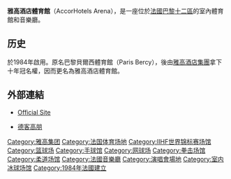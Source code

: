 {{unreferenced|time=2013-11-26T06:36:36+00:00}}
{{noteTA
| 1 = zh-cn:全球总决赛; zh-tw:世界大賽 
}}
{{Infobox stadium
| stadium_name      = 雅高體育館 <BR> 貝爾西體育館 (非商業性)
| nickname          = 貝爾西
| former names           = 巴黎貝爾西體育宮 <small>(1984–2014)</small><br>貝爾西體育館 {{small|(2014-15)}}<br>雅高酒店體育館 {{small|(2015-2020)}}
| image                  = AccorHotels Arena @ Bercy @ Paris (27157316713).jpg
| image_size             = 
| caption                = 場館外觀
| location          = {{FRA}}[[巴黎|巴黎]][[巴黎十二區|十二區]]
| coordinates            = {{coord|48|50|19.15|N|2|22|42.60|E|region:FR-IDF|display=inline,title}}
| broke_ground           = {{Start date|df=yes|1981|02}}
| built                  = 
| opened                 = {{Start date|df=yes|1984|02|03}}
| renovated              = 2014–15
| closed            = 
| demolished        = 
| owner             = 
| operator          = 
| construction_cost = 
| architect         = Andrault-Parat, Prouvé, Guvan
| former_names      = 
| tenants           = [[法國巴黎銀行大師賽|法國巴黎銀行大師賽]]（[[ATP世界巡迴賽1000大師賽|ATP 1000]]，1984年–至今）<br>[[Grand_Slam_Paris|Grand Slam Paris]]（[[柔道|柔道]]，2000年–至今）<br>[[2007年世界女子手球錦標賽|世界女子手球錦標賽]]（2007年12月）
| capacity               = [[演唱會|演唱會]]: 20,300<br>[[拳擊|拳擊]]: 16,394<br>[[網球|網球]]: 15,609<br>[[手球|手球]]: 15,609<br>[[籃球|籃球]]: 15,609<br>[[冰球|冰球]]: 15,000<br>[[田徑|田徑]]: 10,910
| website                = {{URL|http://www.accorarena.com|accorarena.com}}
| publictransit          ={{rint|paris|metro}}{{rint|paris|metro|6}}{{rint|paris|metro|14}} [[貝爾西站|貝爾西站]]
}}

'''雅高酒店體育館'''（AccorHotels Arena），是一座位於[[法國|法國]][[巴黎|巴黎]][[巴黎十二區|十二區]]的室內體育館和音樂廳。

==历史==
於1984年啟用。原名巴黎貝爾西體育館（Paris Bercy），後由[[雅高酒店集團|雅高酒店集團]]拿下十年冠名權，因而更名為雅高酒店體育館。

==外部連結==
{{Commons category|Palais omnisports de Paris-Bercy}}
*{{fr icon}} [http://www.accorhotelsarena.com/ Official Site] {{Wayback|url=http://www.accorhotelsarena.com/ |date=20151212100016 }}
*{{cn icon}} [http://groupal.fr/ 德客高朋] {{Wayback|url=http://groupal.fr/ |date=20210304025935 }}

{{navboxes
|title=场馆
|list1=
{{s-start}}
{{succession box |
  title=[[世界室內田徑錦標賽|世界室內田徑錦標賽]]<br> 比賽場館|
  before=首屆 |
  after=[[RCA.巨蛋體育場|RCA.巨蛋體育場]] <br/> [[印第安納波利斯|印第安納波利斯]]|
  years=[[1985年世界室內田徑錦標賽|1985]]
}}
{{succession box
  | title=[[世界花式滑冰錦標賽|世界花式滑冰錦標賽]]<br>比賽場館
  | before=[[布達佩斯|布達佩斯]][[Budapest_Sportcsarnok|Budapest Sportcsarnok]]
  | after=[[Halifax_Metro_Centre|Halifax Metro Centre]], [[Metropolitan_Halifax|Halifax]]
  | years=[[1989年世界花式滑冰錦標賽|1989]]
}}
{{succession box |
  title=[[歐洲籃球聯賽|歐洲籃球聯賽]]<br>決賽<br> 比賽場館|
  before=[[Principe_Felipe_Arena|Principe Felipe Arena]] <br>[[薩拉戈薩|薩拉戈薩]] |
  after=[[Abdi_Ipekçi_Arena|Abdi Ipekçi Arena]] <br>[[伊斯坦堡|伊斯坦堡]]|
  years=[[1990–91年歐洲籃球冠軍盃|1991]]
}}
{{succession box
  | title=[[歐洲室內田徑錦標賽|歐洲室內田徑錦標賽]]<br>比賽場館
  | before=[[Palasport_(Genoa)|Palasport di Genoa]]<br>[[熱那亞|熱那亞]]
  | after=[[愛立信球形體育館|愛立信球形體育館]]<br>[[斯德哥爾摩|斯德哥爾摩]]
  | years=[[1994年歐洲室內田徑錦標賽|1994]]
}}
{{succession box |
  title=歐洲籃球聯賽<br>決賽<br> 比賽場館|
  before=[[Principe_Felipe_Arena|Principe Felipe Arena]] <br>[[薩拉戈薩|薩拉戈薩]] |
  after=[[PalaLottomatica|PalaEur]] <br>[[羅馬|羅馬]]|
  years=[[1995-96年歐洲籃球聯賽|1996]]
}}
{{succession box |
  title=世界室內田徑錦標賽<br> 比賽場館|
  before=[[聖喬治宮體育館|聖喬治宮體育館]] <br>[[巴塞隆納|巴塞隆納]] |
  after=[[Green_Dome_Maebashi|Green Dome Maebashi]] <br/> [[前橋市|前橋市]]|
  years=[[1997年世界室內田徑錦標賽|1997]]
}}
{{succession box |
  title=[[歐洲籃球錦標賽|歐洲籃球錦標賽]]<br> 決賽場館|
  before=[[聖喬治宮體育館|聖喬治宮體育館]] <br>[[巴塞隆納|巴塞隆納]] |
  after=Abdi Ipekçi Arena <br>薩拉戈薩|
  years=[[1999年歐洲籃球錦標賽|1999]]
}}
{{succession box |
  title=[[世界男子手球錦標賽|世界男子手球錦標賽]]<br> 決賽場館|
  before=[[Cairo_Stadium_Hall_1|Cairo Stadium Hall 1]] <br/> [[開羅|開羅]]|
  after=[[大西洋館|大西洋館]] <br/> [[里斯本|里斯本]]|
  years='''[[2001年世界男子手球錦標賽|2001]]'''
}}
{{succession box |
  title=[[歐洲籃球聯賽|FIBA超級聯賽]]<br>決賽場館|
  before=[[PAOK_Sports_Arena|PAOK Sports Arena]] <br>[[塞薩洛尼基|塞薩洛尼基]] |
  after=聯賽合併|
  years=[[Suproleague|2001]]|
  }}
{{succession box
  | title=[[台維斯盃|台維斯盃]]<br> 決賽場館
  | before=[[羅德·拉沃競技場|羅德·拉沃競技場]] <br>[[墨爾本|墨爾本]]
  | after=[[羅德·拉沃競技場|羅德·拉沃競技場]] <br>[[墨爾本|墨爾本]]
  | years=[[2002年台維斯盃|2002]]
}}
{{succession box |
  title=[[歐洲籃球聯賽|歐洲籃球聯賽]]<br>決賽<br> 比賽場館|
  before=[[O2_World_(Berlin)|O2 World]] <br/>[[柏林|柏林]] |
  after=[[聖喬治宮體育館|聖喬治宮體育館]]<br>[[巴塞隆納|巴塞隆納]]|
  years='''[[2009-10年歐洲籃球聯賽|2010]]'''
}}
{{succession box
  | title=[[歐洲室內田徑錦標賽|歐洲室內田徑錦標賽]]<br>比賽場館
  | before=[[奧沃爾-林格托體育館|奧沃爾-林格托體育館]]<br>[[都靈|杜林]]
  | after=[[Scandinavium|Scandinavium]]<br>[[哥特堡|哥特堡]]
  | years=[[2011年歐洲室內田徑錦標賽|2011]]
}}

{{succession box
|title=[[英雄联盟全球总决赛|英雄联盟全球总决赛]]<br>举办场地
|before={{KOR}}[[仁川|仁川]]<br>[[仁川文鶴競技場|文鶴競技場]]
|after={{CHN}}[[上海市|上海市]]<br>[[浦東足球場|浦東足球場]]
|years='''[[英雄联盟2019赛季全球总决赛|2019年]]'''}}
{{s-end}}
}}
[[Category:雅高集团|Category:雅高集团]]
[[Category:法国体育场地|Category:法国体育场地]]
[[Category:IIHF世界锦标赛场馆|Category:IIHF世界锦标赛场馆]]
[[Category:篮球场|Category:篮球场]]
[[Category:手球馆|Category:手球馆]]
[[Category:网球场|Category:网球场]]
[[Category:拳击场馆|Category:拳击场馆]]
[[Category:柔道场馆|Category:柔道场馆]]
[[Category:法國音樂廳|Category:法國音樂廳]]
[[Category:演唱會場地|Category:演唱會場地]]
[[Category:室内冰球场馆|Category:室内冰球场馆]]
[[Category:1984年法國建立|Category:1984年法國建立]]
